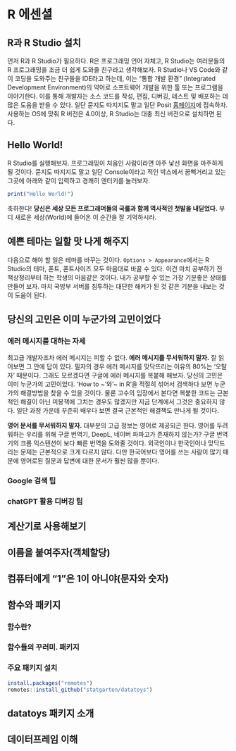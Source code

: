 # R 에센셜

## R과 R Studio 설치
먼저 R과 R Studio가 필요하다. R은 프로그래밍 언어 자체고, R Studio는 여러분들의 R 프로그래밍을 조금 더 쉽게 도와줄 친구라고 생각해보자. R Studio나 VS Code와 같이 코딩을 도와주는 친구들을 IDE라고 하는데, 이는 "통합 개발 환경" (Integrated Development Environment)의 약어로 소프트웨어 개발을 위한 툴 또는 프로그램을 이야기한다. 이를 통해 개발자는 소스 코드를 작성, 편집, 디버깅, 테스트 및 배포하는 데 많은 도움을 받을 수 있다. 일단 묻지도 따지지도 말고 일단 Posit [홈페이지](https://posit.co/download/rstudio-desktop/)에 접속하자. 사용하는 OS에 맞춰 R 버전은 4.0이상, R Studio는 대충 최신 버전으로 설치하면 된다.

## Hello World!
R Studio를 실행해보자. 프로그래밍이 처음인 사람이라면 아주 낯선 화면을 마주하게 될 것이다. 묻지도 따지지도 말고 일단 Console이라고 적인 박스에서 꿈뻑거리고 있는 그곳에 아래와 같이 입력하고 경쾌히 엔터키를 눌러보자.
```r
print("Hello World!")
```
축하한다! **당신은 세상 모든 프로그래머들의 국룰과 함께 역사적인 첫발을 내딛었다.** 부디 새로운 세상(World)에 들어온 이 순간을 잘 기억하시라.  

## 예쁜 테마는 일할 맛 나게 해주지
다음으로 해야 할 일은 테마를 바꾸는 것이다. `Options > Appearance`에서는 R Studio의 테마, 폰트, 폰트사이즈 모두 마음대로 바꿀 수 있다. 이건 마치 공부하기 전 책상정리부터 하는 학생의 마음같은 것이다. 내가 공부할 수 있는 가장 기분좋은 상태를 만들어 보자. 마치 국방부 서버를 침투하는 대단한 해커가 된 것 같은 기분을 내보는 것이 도움이 된다.

## 당신의 고민은 이미 누군가의 고민이었다
### 에러 메시지를 대하는 자세
최고급 개발자조차 에러 메시지는 피할 수 없다. **에러 메시지를 무서워하지 말자.** 잘 읽어보면 그 안에 답이 있다. 필자의 경우 에러 메시지를 맞닥뜨리는 이유의 80%는 '오탈자' 때문이다. 그래도 모르겠다면 구글에 에러 메시지를 복붙해 해보자. 당신의 고민은 이미 누군가의 고민이었다. 'How to ~'와 '~ in R'을 적절히 섞어서 검색하다 보면 누군가의 해결방법을 찾을 수 있을 것이다. 물론 고수의 입장에서 본다면 복붙한 코드는 근본적인 해결이 아닌 미봉책에 그치는 경우도 많겠지만 지금 단계에서 그것은 중요하지 않다. 일단 과정 가운데 꾸준히 배우다 보면 결국 근본적인 해결책도 만나게 될 것이다. 

**영어 문서를 무서워하지 말자.** 대부분의 고급 정보는 영어로 제공되곤 한다. 영어를 두려워하는 우리를 위해 구글 번역기, DeepL, 네이버 파파고가 존재하지 않는가? 구글 번역기의 크롬 익스텐션이 보다 빠른 번역을 도와줄 것이다. 외국인이나 한국인이나 맞닥드리는 문제는 근본적으로 크게 다르지 않다. 다만 한국어보다 영어를 쓰는 사람이 많기 때문에 영어로된 질문과 답변에 대한 문서가 훨씬 많을 뿐이다.

### Google 검색 팁
### chatGPT 활용 디버깅 팁

## 계산기로 사용해보기
## 이름을 붙여주자(객체할당)
## 컴퓨터에게 "1"은 1이 아니야(문자와 숫자)
## 함수와 패키지
### 함수란?

### 함수들의 꾸러미. 패키지

### 주요 패키지 설치
```r
install.packages("remotes")
remotes::install_github("statgarten/datatoys")
```

## datatoys 패키지 소개

## 데이터프레임 이해
